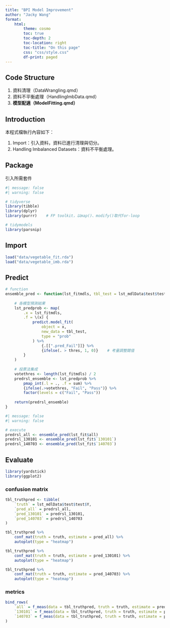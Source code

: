 ```yaml
---
title: "BPI Model Improvement"
author: "Jacky Wang"
format:
    html:
        theme: cosmo
        toc: true
        toc-depth: 2
        toc-location: right
        toc-title: "On this page"
        css: "css/style.css"
        df-print: paged
---
```




## Code Structure

1. 資料清理（DataWrangling.qmd）
2. 資料不平衡處理（HandlingImbData.qmd）
2. **模型配適（ModelFitting.qmd）**



## Introduction

本程式檔執行內容如下：

1. Import：引入資料，資料已進行清理與切分。
2. Handling Imbalanced Datasets：資料不平衡處理。



## Package

引入所需套件
```r
#| message: false
#| warning: false

# tidyverse
library(tibble)
library(dplyr)
library(purrr)    # FP toolkit，以map()、modify()取代for-loop

# tidymodels
library(parsnip)

```



## Import

```r

load("data/vegetable_fit.rda")
load("data/vegetable_imb.rda")

```



## Predict

```r

# function
ensemble_pred <- function(lst_fitmdls, tbl_test = lst_mdlData$test$test, thres = .3) {
    
    # 各模型預測結果
    lst_predprob <- map(
        .x = lst_fitmdls, 
        .f = \(x) {
            predict.model_fit(
                object = x, 
                new_data = tbl_test, 
                type = "prob"
            ) %>% 
                {.[[".pred_Fail"]]} %>% 
                {ifelse(. > thres, 1, 0)}    # 考量調整閾值
        } 
    )
    
    # 投票法集成
    votethres <- length(lst_fitmdls) / 2
    predrsl_ensemble <- lst_predprob %>% 
        pmap_int(.l = ., .f = sum) %>% 
        {ifelse(.>votethres, "Fail", "Pass")} %>% 
        factor(levels = c("Fail", "Pass"))
    
    return(predrsl_ensemble)
}

```

```r
#| message: false
#| warning: false

# execute
predrsl_all <- ensemble_pred(lst_fit$all)
predrsl_130101 <- ensemble_pred(lst_fit$`130101`)
predrsl_140703 <- ensemble_pred(lst_fit$`140703`)

```



## Evaluate

```r
library(yardstick)
library(ggplot2)
```


### confusion matrix

```r

tbl_truthpred <- tibble(
    `truth` = lst_mdlData$test$test$Y, 
    `pred_all` = predrsl_all, 
    `pred_130101` = predrsl_130101, 
    `pred_140703` = predrsl_140703
)

tbl_truthpred %>% 
    conf_mat(truth = truth, estimate = pred_all) %>% 
    autoplot(type = "heatmap")

tbl_truthpred %>% 
    conf_mat(truth = truth, estimate = pred_130101) %>% 
    autoplot(type = "heatmap")

tbl_truthpred %>% 
    conf_mat(truth = truth, estimate = pred_140703) %>% 
    autoplot(type = "heatmap")

```

### metrics

```r

bind_rows(
    `all` = f_meas(data = tbl_truthpred, truth = truth, estimate = pred_all), 
    `130101` = f_meas(data = tbl_truthpred, truth = truth, estimate = pred_130101), 
    `140703` = f_meas(data = tbl_truthpred, truth = truth, estimate = pred_140703)
)

```





